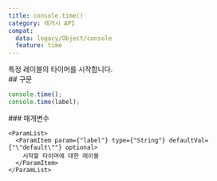 ```yaml
---
title: console.time()
category: 레거시 API
compat:
  data: legacy/Object/console
  feature: time
---
```


<Section>
  특정 레이블의 타이머를 시작합니다.
</Section>
<Section>
  ## 구문

  ~~~js
  console.time();
  console.time(label);
  ~~~

  <Section>
    ### 매개변수

    <ParamList>
      <ParamItem param={"label"} type={"String"} defaultVal={"\"default\""} optional>
        시작할 타이머에 대한 레이블
      </ParamItem>
    </ParamList>
  </Section>
</Section>